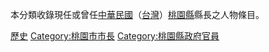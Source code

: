 {{Catnav|頁面分類|人物|職業|縣長}}
{{Catnav|頁面分類|人物|各職業人物|政治人物|縣長}}

{{catmore}}

本分類收錄現任或曾任[[中華民國|中華民國]]（[[台灣|台灣]]）[[桃園市|桃園縣]]縣長之人物條目。

[[Category:中華民國縣長|歷史]]
[[Category:桃園市市長|Category:桃園市市長]]
[[Category:桃園縣政府官員|Category:桃園縣政府官員]]